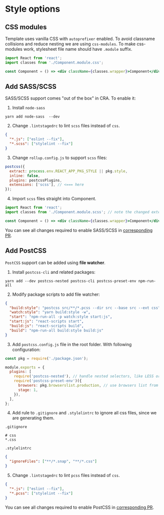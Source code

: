
<Meta title="Docs/Style options" />

# Style options

## CSS modules

Template uses vanilla CSS with `autoprefixer` enabled. To avoid classname collisions and reduce nesting we are using `css-modules`. To make css-modules work, stylesheet file name should have `.module` suffix.

```jsx
import React from 'react';
import classes from './Component.module.css';

const Component = () => <div className={classes.wrapper}>Component</div>;
```

## Add SASS/SCSS

SASS/SCSS support comes "out of the box" in CRA. To enable it:

1. Install `node-sass`

```shell
yarn add node-sass  --dev
```

2. Change `.lintstagedrc` to lint `scss` files instead of `css`.

```json
{
  "*.js": ["eslint --fix"],
  "*.scss": ["stylelint --fix"]
}
```

3. Change `rollup.config.js` to support `scss` files:

```js
postcss({
  extract: process.env.REACT_APP_PKG_STYLE || pkg.style,
  inline: false,
  plugins: postcssPlugins,
  extensions: ['scss'], // <=== here
});
```

4. Import `scss` files straight into Component.

```jsx
import React from 'react';
import classes from './Component.module.scss'; // note the changed extension

const Component = () => <div className={classes.wrapper}>Component</div>;
```

You can see all changes required to enable SASS/SCSS in [corresponding PR](https://github.com/morewings/cra-template-npm-library/pull/11).

## Add PostCSS

`PostCSS` support can be added using **file watcher**.

1. Install `postcss-cli` and related packages:

```shell script
yarn add --dev postcss-nested postcss-cli postcss-preset-env npm-run-all
```

2. Modify package scripts to add file watcher:

```json
{
  "build:style": "postcss src/**/*.pcss --dir src --base src --ext css",
  "watch:style": "yarn build:style -w",
  "start": "npm-run-all -p watch:style start:js",
  "start:js": "react-scripts start",
  "build:js": "react-scripts build",
  "build": "npm-run-all build:style build:js"
}
```

3. Add `postcss.config.js` file in the root folder. With following configuration:

```js
const pkg = require('./package.json');

module.exports = {
  plugins: [
    require('postcss-nested'), // handle nested selectors, like LESS or SASS
    require('postcss-preset-env')({
      browsers: pkg.browserslist.production, // use browsers list from production mode
      stage: 1,
    }),
  ],
};
```

4. Add rule to `.gitignore` and `.stylelintrc` to ignore all css files, since we are generating them.

`.gitignore`

```gitignore
# css
*.css
```

`.stylelintrc`

```json
{
  "ignoreFiles": ["**/*.snap", "**/*.css"]
}
```

5. Change `.lintstagedrc` to lint `pcss` files instead of `css`.

```json
{
  "*.js": ["eslint --fix"],
  "*.pcss": ["stylelint --fix"]
}
```

You can see all changes required to enable PostCSS in [corresponding PR](https://github.com/morewings/cra-template-npm-library/pull/12).
